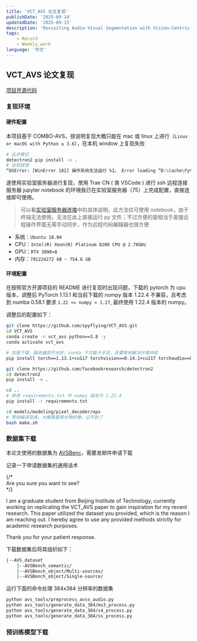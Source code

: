 ```yaml
---
title: 'VCT_AVS 论文复现'
publishDate: '2025-09-14'
updatedDate: '2025-09-15'
description: 'Revisiting Audio-Visual Segmentation with Vision-Centric Transformer——论文复现'
tags:
    - Record
    - Weekly_work
language: '中文'
---
```


## VCT_AVS 论文复现

[项目开源代码](https://github.com/spyflying/VCT_AVS)

### 复现环境

#### 硬件配置

本项目基于 COMBO-AVS，按说明复现大概只能在 mac 或 linux 上进行（`Linux or macOS with Python ≥ 3.6`），在本机 window 上复现失败

```bash
# 此步骤后
detectron2 pip install -e .
# 出现报错
“OSError: [WinError 182] 操作系统无法运行 %1。 Error loading “D:\Cache\PythonLib\envs\vct_avs\lib\site-packages\torch\lib\shm.dll” or one of its dependencies.”
```

遂使用实验室服务器进行复现，使用 Trae CN ( 类 VSCode ) 进行 ssh 远程连接服务器 jupyter notebook 的环境我已在实验室服务器（75）上完成配置，直接连接即可使用。

> 可以看[实验室服务器连接](../remote.md)中的具体说明，此方法仅可使用 notebook，由于终端无法使用，无法在此上直接运行 py 文件；不过方便的是相当于直接远程操作界面无需手动同步，作为远程代码编辑器也很方便

- 系统：`Ubuntu 18.04`
- CPU：`Intel(R) Xeon(R) Platinum 8280 CPU @ 2.70GHz`
- GPU：`RTX 3090×8`
- 内存：`791224272 kB ~ 754.6 GB`

#### 环境配置

在按照官方开源项目的 README 进行复现时出现问题，下载的 pytorch 为 cpu 版本，调整后 PyTorch 1.13.1 和当前下载的 numpy 版本 1.22.4 不兼容，且考虑到 numba 0.58.1 要求 `1.22 <= numpy < 1.27`, 最终使用 1.22.4 版本的 numpy。

调整后的配置如下：

```zsh
git clone https://github.com/spyflying/VCT_AVS.git
cd VCT_AVS
conda create -n vct_avs python==3.8 -y
conda activate vct_avs

# 加速下载，服务器网不太好，conda 下可能卡半天，还要等他解决环境冲突
pip install torch==1.13.1+cu117 torchvision==0.14.1+cu117 torchaudio==0.13.1 -i https://pypi.tuna.tsinghua.edu.cn/simple/ --extra-index-url https://download.pytorch.org/whl/cu117 

git clone https://github.com/facebookresearch/detectron2
cd detectron2
pip install -e .

cd ..
# 修改 requirements.txt 中 numpy 版本为 1.22.4
pip install -r requirements.txt

cd models/modeling/pixel_decoder/ops
# 等待编译完成，大概需要两分钟好像，记不到了
bash make.sh
```

### 数据集下载

本论文使用的数据集为 [AVSBenc](https://github.com/OpenNLPLab/AVSBench)，需要发邮件申请下载

记录一下申请数据集的通用话术


<Collapse title='点击查看'>
    {/* <div slot='before' class='mt-2'>Are you sure you want to see?</div> */}
    <p>I am a graduate student from Beijing Institute of Technology, currently working on replicating the VCT_AVS paper to gain inspiration for my recent research. This paper utilized the dataset you provided, which is the reason I am reaching out. I hereby agree to use any provided methods strictly for academic research purposes.</p>
    <p>Thank you for your patient response.</p>
</Collapse>

下载数据集后将其组织如下：

```bash
|--AVS_dataset
    |--AVSBench_semantic/
    |--AVSBench_object/Multi-sources/
    |--AVSBench_object/Single-source/
```

运行下面的命令处理 384x384 分辨率的数据集

```zsh
python avs_tools/preprocess_avss_audio.py
python avs_tools/generate_data_384/ms3_process.py
python avs_tools/generate_data_384/s4_process.py
python avs_tools/generate_data_384/ss_process.py
```

### 预训练模型下载







